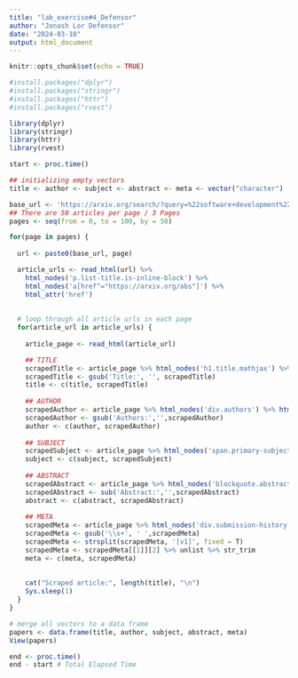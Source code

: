 ```yaml
---
title: "lab_exercise#4_Defensor"
author: "Jonash Lor Defensor"
date: "2024-03-10"
output: html_document
---
```


```r
knitr::opts_chunk$set(echo = TRUE)
```

```r

#install.packages("dplyr")
#install.packages("stringr")
#install.packages("httr")
#install.packages("rvest")

library(dplyr)
library(stringr)
library(httr)
library(rvest)

start <- proc.time()

## initializing empty vectors
title <- author <- subject <- abstract <- meta <- vector("character")

base_url <- 'https://arxiv.org/search/?query=%22software+development%22&searchtype=all&source=header&start='
## There are 50 articles per page / 3 Pages 
pages <- seq(from = 0, to = 100, by = 50)

for(page in pages) {
  
  url <- paste0(base_url, page)

  article_urls <- read_html(url) %>% 
    html_nodes('p.list-title.is-inline-block') %>% 
    html_nodes('a[href^="https://arxiv.org/abs"]') %>% 
    html_attr('href')
  
  
  # loop through all article urls in each page
  for(article_url in article_urls) {
  
    article_page <- read_html(article_url)

    ## TITLE
    scrapedTitle <- article_page %>% html_nodes('h1.title.mathjax') %>% html_text(TRUE)
    scrapedTitle <- gsub('Title:', '', scrapedTitle)
    title <- c(title, scrapedTitle)
    
    ## AUTHOR
    scrapedAuthor <- article_page %>% html_nodes('div.authors') %>% html_text(TRUE)
    scrapedAuthor <- gsub('Authors:','',scrapedAuthor)
    author <- c(author, scrapedAuthor)
    
    ## SUBJECT
    scrapedSubject <- article_page %>% html_nodes('span.primary-subject') %>% html_text(TRUE)
    subject <- c(subject, scrapedSubject)
    
    ## ABSTRACT
    scrapedAbstract <- article_page %>% html_nodes('blockquote.abstract.mathjax') %>% html_text(TRUE)
    scrapedAbstract <- sub('Abstract:','',scrapedAbstract)
    abstract <- c(abstract, scrapedAbstract)
    
    ## META
    scrapedMeta <- article_page %>% html_nodes('div.submission-history') %>% html_text(TRUE)
    scrapedMeta <- gsub('\\s+', ' ',scrapedMeta)
    scrapedMeta <- strsplit(scrapedMeta, '[v1]', fixed = T)
    scrapedMeta <- scrapedMeta[[1]][2] %>% unlist %>% str_trim
    meta <- c(meta, scrapedMeta)
    
    
    cat("Scraped article:", length(title), "\n")
    Sys.sleep(1)
  }
}

# merge all vectors to a data frame
papers <- data.frame(title, author, subject, abstract, meta)
View(papers)

end <- proc.time()
end - start # Total Elapsed Time



```